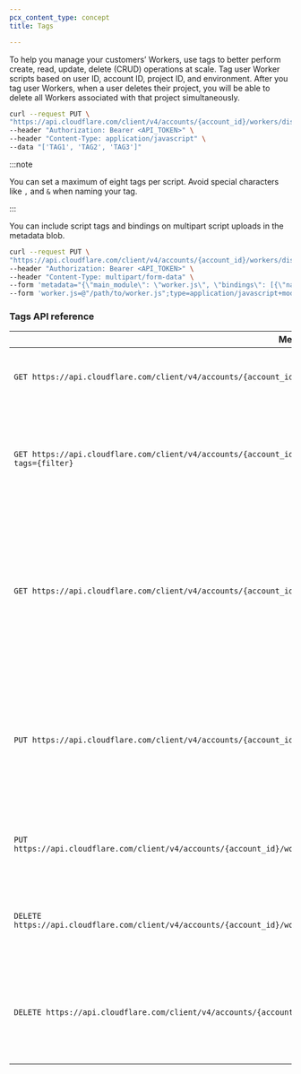 ```yaml
---
pcx_content_type: concept
title: Tags

---
```


To help you manage your customers’ Workers, use tags to better perform create, read, update, delete (CRUD) operations at scale. Tag user Worker scripts based on user ID, account ID, project ID, and environment. After you tag user Workers, when a user deletes their project, you will be able to delete all Workers associated with that project simultaneously.

```bash
curl --request PUT \
"https://api.cloudflare.com/client/v4/accounts/{account_id}/workers/dispatch/namespaces/{namespace_name}/scripts/{script_name}/tags" \
--header "Authorization: Bearer <API_TOKEN>" \
--header "Content-Type: application/javascript" \
--data "['TAG1', 'TAG2', 'TAG3']"
```

:::note


You can set a maximum of eight tags per script. Avoid special characters like `,` and `&` when naming your tag.


:::

You can include script tags and bindings on multipart script uploads in the metadata blob.

```bash
curl --request PUT \
"https://api.cloudflare.com/client/v4/accounts/{account_id}/workers/dispatch/namespaces/{namespace_name}/scripts/{script_name}" \
--header "Authorization: Bearer <API_TOKEN>" \
--header "Content-Type: multipart/form-data" \
--form 'metadata="{\"main_module\": \"worker.js\", \"bindings\": [{\"name\": \"KV\", \"type\": \"kv_namespace\", \"namespace_id\": \"<KV_NAMESPACE_ID>\"}], \"tags\": [\"customer-123\", \"staging\", \"free-user\"]}"' \
--form 'worker.js=@"/path/to/worker.js";type=application/javascript+module'
```

### Tags API reference

| Method and endpoint                                                                                                                                    | Description                                                                                                                                                                                                      |
| ------------------------------------------------------------------------------------------------------------------------------------------------------ | ---------------------------------------------------------------------------------------------------------------------------------------------------------------------------------------------------------------- |
| `GET https://api.cloudflare.com/client/v4/accounts/{account_id}/workers/dispatch/namespaces/{namespace_name}/scripts/{script_name}/tags`               | Lists tags through a response body of a list of tag strings.                                                                                                                                                     |
| `GET https://api.cloudflare.com/client/v4/accounts/{account_id}/workers/dispatch/namespaces/{namespace_name}/scripts/{script_name}/tags?tags={filter}` | Returns true or false where `filter` is a comma separated pairs of tag names to a yes or no value (for example, `my-tag-value:yes`).                                                                             |
| `GET https://api.cloudflare.com/client/v4/accounts/{account_id}/workers/dispatch/namespaces/{namespace_name}/scripts?tags={filter}`                    | Gets all Worker scripts that have tags that match the filter specified. The filter must be comma separated pairs of tag names to a yes or no value depending if the tag should act as an allowlist or blocklist. |
| `PUT https://api.cloudflare.com/client/v4/accounts/{account_id}/workers/dispatch/namespaces/{namespace_name}/scripts/{script_name}/tags`               | Sets the tags associated with the worker to match the tags specified in the body. If there are tags already associated with the Worker script that are not in the request, they will be removed.                 |
| `PUT https://api.cloudflare.com/client/v4/accounts/{account_id}/workers/dispatch/namespaces/{namespace_name}/scripts/{script_name}/tags/{tag}`         | Adds the single specified tag to the list of tags associated with the Worker script.                                                                                                                             |
| `DELETE https://api.cloudflare.com/client/v4/accounts/{account_id}/workers/dispatch/namespaces/{namespace_name}/scripts/{script_name}/tags/{tag}`      | Deletes the single specified tag from the list of tags associated with the Worker script.                                                                                                                        |
| `DELETE https://api.cloudflare.com/client/v4/accounts/{account_id}/workers/dispatch/namespaces/{namespace_name}/scripts?tags={filter}`                 | Deletes all Worker scripts matching the filter. For example, `tags=testing:yes` would delete all scripts tagged with `testing`.                                                                                  |
